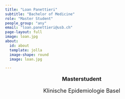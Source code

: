 ```yaml
---
title: "Loan Panettieri"
subtitle: "Bachelor of Medicine"
role: "Master Student"
people_group: "any"
email: "loan.panettieri@usb.ch"
page-layout: full
image: loan.jpg
about: 
  id: about
  template: jolla
  image-shape: round
  image: loan.jpg

---
```


<div style="text-align: center;">
  <p style="font-size: 18px; font-weight: bold;">Masterstudent</p>
  <p style="font-size: 18px;">Klinische Epidemiologie Basel</p>
</div>

